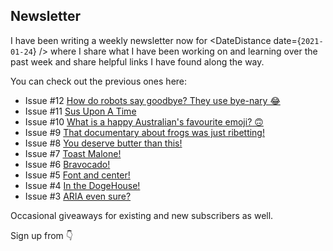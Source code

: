 ## Newsletter

I have been writing a weekly newsletter now for <DateDistance
date={`2021-01-24`} /> where I share what I have been working on and
learning over the past week and share helpful links I have found along
the way.

You can check out the previous ones here:

- Issue #12 [How do robots say goodbye? They use bye-nary 😂]
- Issue #11 [Sus Upon A Time]
- Issue #10 [What is a happy Australian's favourite emoji? 🙃]
- Issue #9 [That documentary about frogs was just ribetting!]
- Issue #8 [You deserve butter than this!]
- Issue #7 [Toast Malone!]
- Issue #6 [Bravocado!]
- Issue #5 [Font and center!]
- Issue #4 [In the DogeHouse!]
- Issue #3 [ARIA even sure?]

Occasional giveaways for existing and new subscribers as well.

Sign up from 👇

[how do robots say goodbye? they use bye-nary 😂]:
  https://scottspence.com/newsletters/2021/04/11/
[sus upon a time]: https://scottspence.com/newsletters/2021/04/04/
[what is a happy australian's favourite emoji? 🙃]:
  https://scottspence.com/newsletters/2021/03/28/
[that documentary about frogs was just ribetting!]:
  https://scottspence.com/newsletters/2021/03/21/
[you deserve butter than this!]:
  https://scottspence.com/newsletters/2021/03/14/
[toast malone!]: https://scottspence.com/newsletters/2021/03/07/
[bravocado!]: https://scottspence.com/newsletters/2021/02/28/
[font and center!]: https://scottspence.com/newsletters/2021/02/21/
[in the dogehouse!]: https://scottspence.com/newsletters/2021/02/14/
[aria even sure?]: https://scottspence.com/newsletters/2021/02/07/

